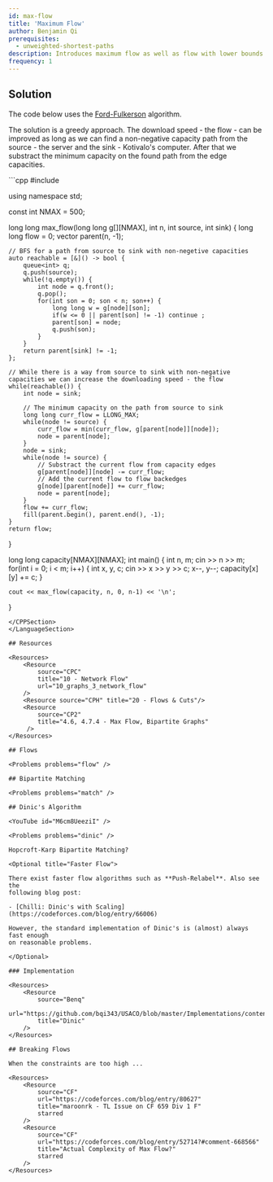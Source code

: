 ```yaml
---
id: max-flow
title: 'Maximum Flow'
author: Benjamin Qi
prerequisites:
  - unweighted-shortest-paths
description: Introduces maximum flow as well as flow with lower bounds.
frequency: 1
---
```


<Problems problems="maxSam" />

## Solution 

The code below uses the [Ford-Fulkerson](https://en.wikipedia.org/wiki/Ford%E2%80%93Fulkerson_algorithm) algorithm.

The solution is a greedy approach. The download speed - the flow - can be improved as long as we can find a non-negative capacity path from the source - the server
and the sink - Kotivalo's computer. After that we substract the minimum capacity on the found path from the edge capacities.

<LanguageSection>
<CPPSection>
```cpp
#include <bits/stdc++.h>

using namespace std;

const int NMAX = 500;

long long max_flow(long long g[][NMAX], int n, int source, int sink) {
	long long flow = 0;
	vector<int> parent(n, -1);

	// BFS for a path from source to sink with non-negetive capacities
	auto reachable = [&]() -> bool {
		queue<int> q;
		q.push(source);
		while(!q.empty()) {
			int node = q.front();
			q.pop();
			for(int son = 0; son < n; son++) {
				long long w = g[node][son];
				if(w <= 0 || parent[son] != -1) continue ;
				parent[son] = node;
				q.push(son);
			}			
		}
		return parent[sink] != -1;
	};

	// While there is a way from source to sink with non-negative capacities we can increase the downloading speed - the flow
	while(reachable()) {
		int node = sink;

		// The minimum capacity on the path from source to sink 
		long long curr_flow = LLONG_MAX;
		while(node != source) {
			curr_flow = min(curr_flow, g[parent[node]][node]);
			node = parent[node];
		}
		node = sink;
		while(node != source) {
			// Substract the current flow from capacity edges
			g[parent[node]][node] -= curr_flow;
			// Add the current flow to flow backedges
			g[node][parent[node]] += curr_flow;
			node = parent[node];
		}
		flow += curr_flow;
		fill(parent.begin(), parent.end(), -1);
	}
	return flow;
}

long long capacity[NMAX][NMAX];
int main() {
	int n, m;
	cin >> n >> m;
	for(int i = 0; i < m; i++) {
		int x, y, c;
		cin >> x >> y >> c;
		x--, y--;
		capacity[x][y] += c;
	}

	cout << max_flow(capacity, n, 0, n-1) << '\n';

}
```
</CPPSection>
</LanguageSection>

## Resources

<Resources>
	<Resource
		source="CPC"
		title="10 - Network Flow"
		url="10_graphs_3_network_flow"
	/>
	<Resource source="CPH" title="20 - Flows & Cuts"/>
	<Resource
		source="CP2"
		title="4.6, 4.7.4 - Max Flow, Bipartite Graphs"
	 />
</Resources>

## Flows

<Problems problems="flow" />

## Bipartite Matching

<Problems problems="match" />

## Dinic's Algorithm

<YouTube id="M6cm8UeeziI" />

<Problems problems="dinic" />

Hopcroft-Karp Bipartite Matching?

<Optional title="Faster Flow">

There exist faster flow algorithms such as **Push-Relabel**. Also see the
following blog post:

- [Chilli: Dinic's with Scaling](https://codeforces.com/blog/entry/66006)

However, the standard implementation of Dinic's is (almost) always fast enough
on reasonable problems.

</Optional>

### Implementation

<Resources>
	<Resource
		source="Benq"
		url="https://github.com/bqi343/USACO/blob/master/Implementations/content/graphs%20(12)/Flows%20(12.3)/Dinic.h"
		title="Dinic"
	/>
</Resources>

## Breaking Flows

When the constraints are too high ...

<Resources>
	<Resource
		source="CF"
		url="https://codeforces.com/blog/entry/80627"
		title="maroonrk - TL Issue on CF 659 Div 1 F"
		starred
	/>
	<Resource
		source="CF"
		url="https://codeforces.com/blog/entry/52714?#comment-668566"
		title="Actual Complexity of Max Flow?"
		starred
	/>
</Resources>
